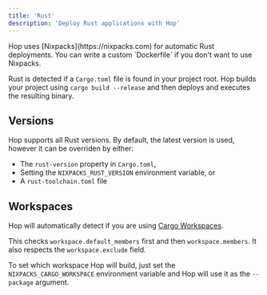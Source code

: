 ```yaml
---
title: 'Rust'
description: 'Deploy Rust applications with Hop'
---
```


<Note>
	Hop uses [Nixpacks](https://nixpacks.com) for automatic Rust deployments. You
	can write a custom `Dockerfile` if you don't want to use Nixpacks.
</Note>

Rust is detected if a `Cargo.toml` file is found in your project root. Hop builds your project using `cargo build --release` and then deploys and executes the resulting binary.

## Versions

Hop supports all Rust versions. By default, the latest version is used, however it can be overriden by either:

- The `rust-version` property in `Cargo.toml`,
- Setting the `NIXPACKS_RUST_VERSION` environment variable, or
- A `rust-toolchain.toml` file

## Workspaces

Hop will automatically detect if you are using [Cargo Workspaces](https://doc.rust-lang.org/book/ch14-03-cargo-workspaces.html).

This checks `workspace.default_members` first and then `workspace.members`. It also respects the `workspace.exclude` field.

To set which workspace Hop will build, just set the `NIXPACKS_CARGO_WORKSPACE` environment variable and Hop will use it as the `--package` argument.
